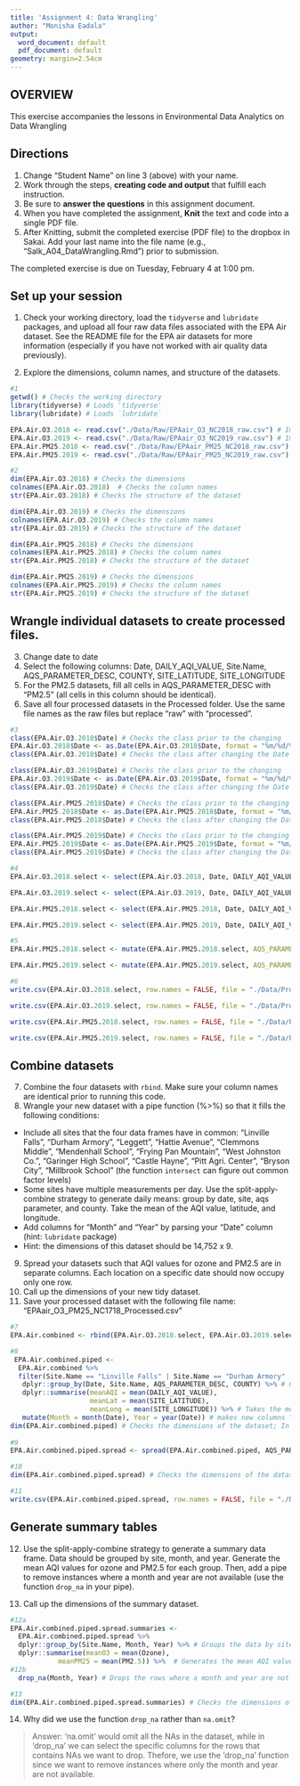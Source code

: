 ```yaml
---
title: 'Assignment 4: Data Wrangling'
author: "Monisha Eadala"
output:
  word_document: default
  pdf_document: default
geometry: margin=2.54cm
---
```


## OVERVIEW

This exercise accompanies the lessons in Environmental Data Analytics on Data Wrangling 

## Directions
1. Change "Student Name" on line 3 (above) with your name.
3. Work through the steps, **creating code and output** that fulfill each instruction.
4. Be sure to **answer the questions** in this assignment document.
6. When you have completed the assignment, **Knit** the text and code into a single PDF file.
8. After Knitting, submit the completed exercise (PDF file) to the dropbox in Sakai. Add your last name into the file name (e.g., "Salk_A04_DataWrangling.Rmd") prior to submission.

The completed exercise is due on Tuesday, February 4 at 1:00 pm.

## Set up your session 
1. Check your working directory, load the `tidyverse` and `lubridate` packages, and upload all four raw data files associated with the EPA Air dataset. See the README file for the EPA air datasets for more information (especially if you have not worked with air quality data previously). 

2. Explore the dimensions, column names, and structure of the datasets. 

```r
#1
getwd() # Checks the working directory
library(tidyverse) # Loads 'tidyverse'
library(lubridate) # Loads `lubridate`

EPA.Air.O3.2018 <- read.csv("./Data/Raw/EPAair_O3_NC2018_raw.csv") # Imports the file
EPA.Air.O3.2019 <- read.csv("./Data/Raw/EPAair_O3_NC2019_raw.csv") # Imports the file
EPA.Air.PM25.2018 <- read.csv("./Data/Raw/EPAair_PM25_NC2018_raw.csv") # Imports the file
EPA.Air.PM25.2019 <- read.csv("./Data/Raw/EPAair_PM25_NC2019_raw.csv") # Imports the file

#2
dim(EPA.Air.O3.2018) # Checks the dimensions
colnames(EPA.Air.O3.2018)  # Checks the column names
str(EPA.Air.O3.2018) # Checks the structure of the dataset

dim(EPA.Air.O3.2019) # Checks the dimensions
colnames(EPA.Air.O3.2019) # Checks the column names
str(EPA.Air.O3.2019) # Checks the structure of the dataset

dim(EPA.Air.PM25.2018) # Checks the dimensions
colnames(EPA.Air.PM25.2018) # Checks the column names
str(EPA.Air.PM25.2018) # Checks the structure of the dataset

dim(EPA.Air.PM25.2019) # Checks the dimensions
colnames(EPA.Air.PM25.2019) # Checks the column names
str(EPA.Air.PM25.2019) # Checks the structure of the dataset
```

## Wrangle individual datasets to create processed files.
3. Change date to date
4. Select the following columns: Date, DAILY_AQI_VALUE, Site.Name, AQS_PARAMETER_DESC, COUNTY, SITE_LATITUDE, SITE_LONGITUDE
5. For the PM2.5 datasets, fill all cells in AQS_PARAMETER_DESC with "PM2.5" (all cells in this column should be identical).
6. Save all four processed datasets in the Processed folder. Use the same file names as the raw files but replace "raw" with "processed".

```r
#3
class(EPA.Air.O3.2018$Date) # Checks the class prior to the changing
EPA.Air.O3.2018$Date <- as.Date(EPA.Air.O3.2018$Date, format = "%m/%d/%Y") # Changes date to date in EPA.Air.O3.2018
class(EPA.Air.O3.2018$Date) # Checks the class after changing the Date to date

class(EPA.Air.O3.2019$Date) # Checks the class prior to the changing
EPA.Air.O3.2019$Date <- as.Date(EPA.Air.O3.2019$Date, format = "%m/%d/%Y") # Changes date to date in EPA.Air.O3.2019
class(EPA.Air.O3.2019$Date) # Checks the class after changing the Date to date

class(EPA.Air.PM25.2018$Date) # Checks the class prior to the changing
EPA.Air.PM25.2018$Date <- as.Date(EPA.Air.PM25.2018$Date, format = "%m/%d/%Y") # Changes date to date in EPA.Air.PM25.2018
class(EPA.Air.PM25.2018$Date) # Checks the class after changing the Date to date

class(EPA.Air.PM25.2019$Date) # Checks the class prior to the changing
EPA.Air.PM25.2019$Date <- as.Date(EPA.Air.PM25.2019$Date, format = "%m/%d/%Y") # Changes date to date in EPA.Air.PM25.2019
class(EPA.Air.PM25.2019$Date) # Checks the class after changing the Date to date

#4
EPA.Air.O3.2018.select <- select(EPA.Air.O3.2018, Date, DAILY_AQI_VALUE, Site.Name, AQS_PARAMETER_DESC, COUNTY, SITE_LATITUDE, SITE_LONGITUDE) # Selects Date, DAILY_AQI_VALUE, Site.Name, AQS_PARAMETER_DESC, COUNTY, SITE_LATITUDE, SITE_LONGITUDE from EPA.Air.O3.2018

EPA.Air.O3.2019.select <- select(EPA.Air.O3.2019, Date, DAILY_AQI_VALUE, Site.Name, AQS_PARAMETER_DESC, COUNTY, SITE_LATITUDE, SITE_LONGITUDE) # Selects Date, DAILY_AQI_VALUE, Site.Name, AQS_PARAMETER_DESC, COUNTY, SITE_LATITUDE, SITE_LONGITUDE from EPA.Air.O3.2019

EPA.Air.PM25.2018.select <- select(EPA.Air.PM25.2018, Date, DAILY_AQI_VALUE, Site.Name, AQS_PARAMETER_DESC, COUNTY, SITE_LATITUDE, SITE_LONGITUDE) # Selects Date, DAILY_AQI_VALUE, Site.Name, AQS_PARAMETER_DESC, COUNTY, SITE_LATITUDE, SITE_LONGITUDE from EPA.Air.PM25.2018

EPA.Air.PM25.2019.select <- select(EPA.Air.PM25.2019, Date, DAILY_AQI_VALUE, Site.Name, AQS_PARAMETER_DESC, COUNTY, SITE_LATITUDE, SITE_LONGITUDE) # Selects Date, DAILY_AQI_VALUE, Site.Name, AQS_PARAMETER_DESC, COUNTY, SITE_LATITUDE, SITE_LONGITUDE from EPA.Air.PM25.2018

#5
EPA.Air.PM25.2018.select <- mutate(EPA.Air.PM25.2018.select, AQS_PARAMETER_DESC = "PM2.5") # Fills all cells in AQS_PARAMETER_DESC with "PM2.5" in EPA.Air.PM25.2018.select

EPA.Air.PM25.2019.select <- mutate(EPA.Air.PM25.2019.select, AQS_PARAMETER_DESC = "PM2.5") # Fills all cells in AQS_PARAMETER_DESC with "PM2.5" in EPA.Air.PM25.2019.select

#6
write.csv(EPA.Air.O3.2018.select, row.names = FALSE, file = "./Data/Processed/EPAair_O3_NC2018_processed.csv") # Saved the EPA.Air.O3.2018.select dataset in the Processed folder by the name "EPAair_O3_NC2018_processed"

write.csv(EPA.Air.O3.2019.select, row.names = FALSE, file = "./Data/Processed/EPAair_O3_NC2019_processed.csv") # Saved the EPA.Air.O3.2019.select dataset in the Processed folder by the name "EPAair_O3_NC2019_processed"

write.csv(EPA.Air.PM25.2018.select, row.names = FALSE, file = "./Data/Processed/EPAair_PM25_NC2018_processed.csv") # Saved the EPA.Air.PM25.2018.select dataset in the Processed folder by the name "EPAair_PM25_NC2018_processed"

write.csv(EPA.Air.PM25.2019.select, row.names = FALSE, file = "./Data/Processed/EPAair_PM25_NC2019_processed.csv") # Saved the EPA.Air.PM25.2019.select dataset in the Processed folder by the name "EPAair_PM25_NC2019_processed"

```


## Combine datasets
7. Combine the four datasets with `rbind`. Make sure your column names are identical prior to running this code. 
8. Wrangle your new dataset with a pipe function (%>%) so that it fills the following conditions: 

* Include all sites that the four data frames have in common: "Linville Falls", "Durham Armory", "Leggett", "Hattie Avenue", "Clemmons Middle", "Mendenhall School", "Frying Pan Mountain", "West Johnston Co.", "Garinger High School", "Castle Hayne", "Pitt Agri. Center", "Bryson City", "Millbrook School" (the function `intersect` can figure out common factor levels)
* Some sites have multiple measurements per day. Use the split-apply-combine strategy to generate daily means: group by date, site, aqs parameter, and county. Take the mean of the AQI value, latitude, and longitude.
* Add columns for "Month" and "Year" by parsing your "Date" column (hint: `lubridate` package)
* Hint: the dimensions of this dataset should be 14,752 x 9.

9. Spread your datasets such that AQI values for ozone and PM2.5 are in separate columns. Each location on a specific date should now occupy only one row.
10. Call up the dimensions of your new tidy dataset.
11. Save your processed dataset with the following file name: "EPAair_O3_PM25_NC1718_Processed.csv"

```r
#7
EPA.Air.combined <- rbind(EPA.Air.O3.2018.select, EPA.Air.O3.2019.select, EPA.Air.PM25.2018.select, EPA.Air.PM25.2019.select) # Combines the four datasets

#8
 EPA.Air.combined.piped <-
  EPA.Air.combined %>%
  filter(Site.Name == "Linville Falls" | Site.Name == "Durham Armory" | Site.Name == "Leggett" | Site.Name == "Hattie Avenue" | Site.Name == "Clemmons Middle" | Site.Name == "Mendenhall School" | Site.Name == "Frying Pan Mountain" | Site.Name == "West Johnston Co." | Site.Name == "Garinger High School"| Site.Name == "Castle Hayne" | Site.Name == "Pitt Agri. Center" | Site.Name == "Bryson City" | Site.Name == "Millbrook School") %>%
   dplyr::group_by(Date, Site.Name, AQS_PARAMETER_DESC, COUNTY) %>% # Groups by date, site, aqs parameter, and county
   dplyr::summarise(meanAQI = mean(DAILY_AQI_VALUE), 
                    meanLat = mean(SITE_LATITUDE),
                    meanLong = mean(SITE_LONGITUDE)) %>% # Takes the mean of the AQI value, latitude, and longitude.
   mutate(Month = month(Date), Year = year(Date)) # makes new columns "Month" and "Year"
dim(EPA.Air.combined.piped) # Checks the dimensions of the dataset; In this case they are 14752 by 9
 
#9
EPA.Air.combined.piped.spread <- spread(EPA.Air.combined.piped, AQS_PARAMETER_DESC, meanAQI) # Spreads dataset into separate columns such that AQI values for ozone and PM2.5 are in separate columns. Each location on a specific date should now occupy only one row

#10
dim(EPA.Air.combined.piped.spread) # Checks the dimensions of the dataset; In this case it is 8976 by 9 

#11
write.csv(EPA.Air.combined.piped.spread, row.names = FALSE, file = "./Data/Processed/EPAair_O3_PM25_NC1718_Processed.csv") # Saves the EPA.Air.combined.piped dataset in the Processed folder by the name "EPAair_O3_PM25_NC1718_Processed.csv"

```


## Generate summary tables
12. Use the split-apply-combine strategy to generate a summary data frame. Data should be grouped by site, month, and year. Generate the mean AQI values for ozone and PM2.5 for each group. Then, add a pipe to remove instances where a month and year are not available (use the function `drop_na` in your pipe).

13. Call up the dimensions of the summary dataset.

```r
#12a
EPA.Air.combined.piped.spread.summaries <- 
  EPA.Air.combined.piped.spread %>% 
  dplyr::group_by(Site.Name, Month, Year) %>% # Groups the data by site, month, and year
  dplyr::summarise(meanO3 = mean(Ozone),
            meanPM25 = mean(PM2.5)) %>%  # Generates the mean AQI values for ozone and PM2.5 for each group
#12b
  drop_na(Month, Year) # Drops the rows where a month and year are not available 

#13
dim(EPA.Air.combined.piped.spread.summaries) # Checks the dimensions of the dataset; In this case it is 308 by 5
```

14. Why did we use the function `drop_na` rather than `na.omit`?

> Answer: 'na.omit' would omit all the NAs in the dataset, while in 'drop_na' we can select the specific columns for the rows that contains NAs we want to drop. Thefore, we use the 'drop_na' function since we want to remove instances where only the month and year are not available.
